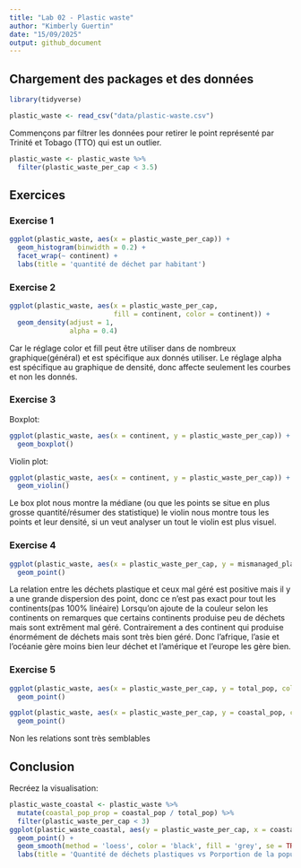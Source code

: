 ```yaml
---
title: "Lab 02 - Plastic waste"
author: "Kimberly Guertin"
date: "15/09/2025"
output: github_document
---
```


## Chargement des packages et des données

```r
library(tidyverse) 
```

```r
plastic_waste <- read_csv("data/plastic-waste.csv")
```

Commençons par filtrer les données pour retirer le point représenté par Trinité et Tobago (TTO) qui est un outlier.

```r
plastic_waste <- plastic_waste %>%
  filter(plastic_waste_per_cap < 3.5)
```


## Exercices

### Exercise 1

```r
ggplot(plastic_waste, aes(x = plastic_waste_per_cap)) +
  geom_histogram(binwidth = 0.2) +
  facet_wrap(~ continent) +
  labs(title = 'quantité de déchet par habitant')
```

### Exercise 2

```r
ggplot(plastic_waste, aes(x = plastic_waste_per_cap,
                          fill = continent, color = continent)) + 
  geom_density(adjust = 1,
               alpha = 0.4)
```

Car le réglage color et fill peut être utiliser dans de nombreux graphique(général) et est spécifique aux donnés utiliser. Le réglage alpha est spécifique au graphique de densité, donc affecte seulement les courbes et non les donnés.

### Exercise 3

Boxplot:

```r
ggplot(plastic_waste, aes(x = continent, y = plastic_waste_per_cap)) +
  geom_boxplot()
```

Violin plot:

```r
ggplot(plastic_waste, aes(x = continent, y = plastic_waste_per_cap)) +
  geom_violin()
```

Le box plot nous montre la médiane (ou que les points se situe en plus grosse quantité/résumer des statistique) le violin nous montre tous les points et leur densité, si un veut analyser un tout le violin est plus visuel.

### Exercise 4


```r
ggplot(plastic_waste, aes(x = plastic_waste_per_cap, y = mismanaged_plastic_waste_per_cap, color = continent)) +
  geom_point()
```

La relation entre les déchets plastique et ceux mal géré est positive mais il y a une grande dispersion des point, donc ce n'est pas exact pour tout les continents(pas 100% linéaire)
Lorsqu'on ajoute de la couleur selon les continents on remarques que certains continents produise peu de déchets mais sont extrêment mal géré. Contrairement a des continent qui produise énormément de déchets mais sont très bien géré. Donc l'afrique, l'asie et l'océanie gère moins bien leur déchet et l'amérique et l'europe les gère bien.

### Exercise 5


```r
ggplot(plastic_waste, aes(x = plastic_waste_per_cap, y = total_pop, color = continent)) +
  geom_point()
```

```r
ggplot(plastic_waste, aes(x = plastic_waste_per_cap, y = coastal_pop, color = continent)) +
  geom_point()
```

Non les relations sont très semblables

## Conclusion

Recréez la visualisation:

```r
plastic_waste_coastal <- plastic_waste %>% 
  mutate(coastal_pop_prop = coastal_pop / total_pop) %>%
  filter(plastic_waste_per_cap < 3)
ggplot(plastic_waste_coastal, aes(y = plastic_waste_per_cap, x = coastal_pop_prop, color = continent)) +
  geom_point() +
  geom_smooth(method = 'loess', color = 'black', fill = 'grey', se = TRUE) +
  labs(title = 'Quantité de déchets plastiques vs Porportion de la population côtière', subtitle = 'Selon le continent', x = 'Porportion de la population côtière (Coastal/total population)', y = 'Nombre de déchets plastiques par habitant')
```

